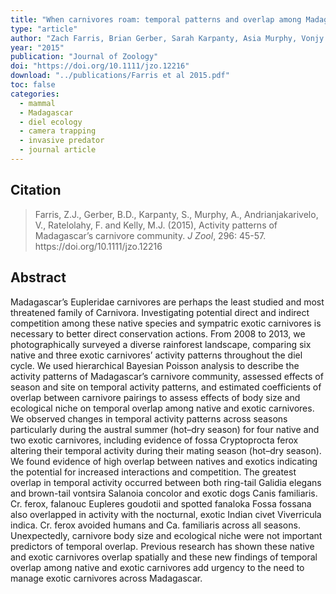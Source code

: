 ```yaml
---
title: "When carnivores roam: temporal patterns and overlap among Madagascar's native and exotic carnivores"
type: "article"
author: "Zach Farris, Brian Gerber, Sarah Karpanty, Asia Murphy, Vonjy Andrianjakarivelo, Felix Ratelolahy, Marcella Kelly"
year: "2015"
publication: "Journal of Zoology"
doi: "https://doi.org/10.1111/jzo.12216"
download: "../publications/Farris et al 2015.pdf"
toc: false
categories:
  - mammal
  - Madagascar
  - diel ecology
  - camera trapping
  - invasive predator
  - journal article
---
```


## Citation 

> Farris, Z.J., Gerber, B.D., Karpanty, S., Murphy, A., Andrianjakarivelo, V., Ratelolahy, F. and Kelly, M.J. (2015), Activity patterns of Madagascar's carnivore community. *J Zool*, 296: 45-57. https://doi.org/10.1111/jzo.12216

## Abstract

Madagascar's Eupleridae carnivores are perhaps the least studied and most threatened family of Carnivora. Investigating potential direct and indirect competition among these native species and sympatric exotic carnivores is necessary to better direct conservation actions. From 2008 to 2013, we photographically surveyed a diverse rainforest landscape, comparing six native and three exotic carnivores' activity patterns throughout the diel cycle. We used hierarchical Bayesian Poisson analysis to describe the activity patterns of Madagascar's carnivore community, assessed effects of season and site on temporal activity patterns, and estimated coefficients of overlap between carnivore pairings to assess effects of body size and ecological niche on temporal overlap among native and exotic carnivores. We observed changes in temporal activity patterns across seasons particularly during the austral summer (hot–dry season) for four native and two exotic carnivores, including evidence of fossa Cryptoprocta ferox altering their temporal activity during their mating season (hot–dry season). We found evidence of high overlap between natives and exotics indicating the potential for increased interactions and competition. The greatest overlap in temporal activity occurred between both ring-tail Galidia elegans and brown-tail vontsira Salanoia concolor and exotic dogs Canis familiaris. Cr. ferox, falanouc Eupleres goudotii and spotted fanaloka Fossa fossana also overlapped in activity with the nocturnal, exotic Indian civet Viverricula indica. Cr. ferox avoided humans and Ca. familiaris across all seasons. Unexpectedly, carnivore body size and ecological niche were not important predictors of temporal overlap. Previous research has shown these native and exotic carnivores overlap spatially and these new findings of temporal overlap among native and exotic carnivores add urgency to the need to manage exotic carnivores across Madagascar.